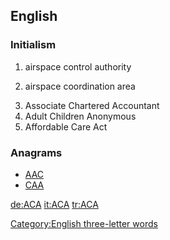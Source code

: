{{also|aca}}
==English==

===Initialism===
{{rfc-header|Initialism}}
{{head|en|initialism}}

# {{label|en|military}} airspace control authority
# {{label|en|military}} airspace coordination area
# Associate Chartered Accountant
# Adult Children Anonymous
# Affordable Care Act

===Anagrams===
* [[AAC#English|AAC]]
* [[CAA#English|CAA]]

[[Category:English three-letter words]]

[[de:ACA]]
[[it:ACA]]
[[tr:ACA]]